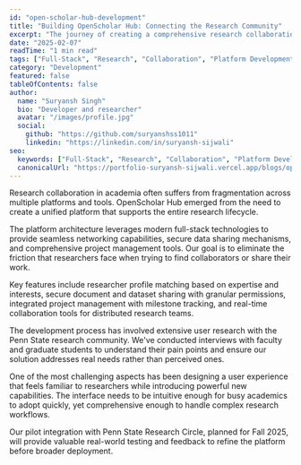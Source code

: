 ```yaml
---
id: "open-scholar-hub-development"
title: "Building OpenScholar Hub: Connecting the Research Community"
excerpt: "The journey of creating a comprehensive research collaboration platform that aims to transform how academics network, share data, and manage projects."
date: "2025-02-07"
readTime: "1 min read"
tags: ["Full-Stack", "Research", "Collaboration", "Platform Development", "Academia"]
category: "Development"
featured: false
tableOfContents: false
author:
  name: "Suryansh Singh"
  bio: "Developer and researcher"
  avatar: "/images/profile.jpg"
  social:
    github: "https://github.com/suryanshss1011"
    linkedin: "https://linkedin.com/in/suryansh-sijwali"
seo:
  keywords: ["Full-Stack", "Research", "Collaboration", "Platform Development", "Academia"]
  canonicalUrl: "https://portfolio-suryansh-sijwali.vercel.app/blogs/open-scholar-hub-development"
---
```


Research collaboration in academia often suffers from fragmentation across multiple platforms and tools. OpenScholar Hub emerged from the need to create a unified platform that supports the entire research lifecycle.

The platform architecture leverages modern full-stack technologies to provide seamless networking capabilities, secure data sharing mechanisms, and comprehensive project management tools. Our goal is to eliminate the friction that researchers face when trying to find collaborators or share their work.

Key features include researcher profile matching based on expertise and interests, secure document and dataset sharing with granular permissions, integrated project management with milestone tracking, and real-time collaboration tools for distributed research teams.

The development process has involved extensive user research with the Penn State research community. We've conducted interviews with faculty and graduate students to understand their pain points and ensure our solution addresses real needs rather than perceived ones.

One of the most challenging aspects has been designing a user experience that feels familiar to researchers while introducing powerful new capabilities. The interface needs to be intuitive enough for busy academics to adopt quickly, yet comprehensive enough to handle complex research workflows.

Our pilot integration with Penn State Research Circle, planned for Fall 2025, will provide valuable real-world testing and feedback to refine the platform before broader deployment.